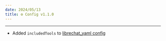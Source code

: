 ```yaml
---
date: 2024/05/13
title: ⚙️ Config v1.1.0
---
```



<ChangelogHeader />

---

- Added `includedTools` to [librechat_yaml config](/docs/configuration/librechat_yaml/object_structure/config)

